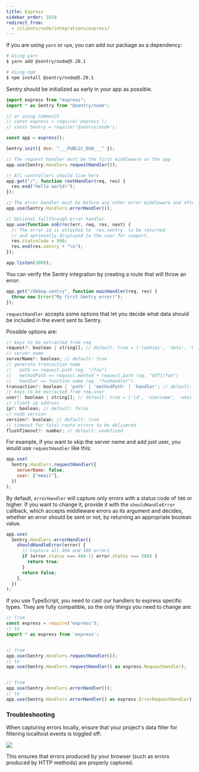 ```yaml
---
title: Express
sidebar_order: 1010
redirect_from:
  - /clients/node/integrations/express/
---
```


If you are using `yarn` or `npm`, you can add our package as a dependency:

```bash
# Using yarn
$ yarn add @sentry/node@5.20.1

# Using npm
$ npm install @sentry/node@5.20.1
```

Sentry should be initialized as early in your app as possible.

```javascript
import express from "express";
import * as Sentry from "@sentry/node";

// or using CommonJS
// const express = require('express');
// const Sentry = require('@sentry/node');

const app = express();

Sentry.init({ dsn: "___PUBLIC_DSN___" });

// The request handler must be the first middleware on the app
app.use(Sentry.Handlers.requestHandler());

// All controllers should live here
app.get("/", function rootHandler(req, res) {
  res.end("Hello world!");
});

// The error handler must be before any other error middleware and after all controllers
app.use(Sentry.Handlers.errorHandler());

// Optional fallthrough error handler
app.use(function onError(err, req, res, next) {
  // The error id is attached to `res.sentry` to be returned
  // and optionally displayed to the user for support.
  res.statusCode = 500;
  res.end(res.sentry + "\n");
});

app.listen(3000);
```

You can verify the Sentry integration by creating a route that will throw an error:

```js
app.get("/debug-sentry", function mainHandler(req, res) {
  throw new Error("My first Sentry error!");
});
```

`requestHandler` accepts some options that let you decide what data should be included in the event sent to Sentry.

Possible options are:

```js
// keys to be extracted from req
request?: boolean | string[]; // default: true = ['cookies', 'data', 'headers', 'method', 'query_string', 'url']
// server name
serverName?: boolean; // default: true
// generate transaction name
//   path == request.path (eg. "/foo")
//   methodPath == request.method + request.path (eg. "GET|/foo")
//   handler == function name (eg. "fooHandler")
transaction?: boolean | 'path' | 'methodPath' | 'handler'; // default: true = 'methodPath'
// keys to be extracted from req.user
user?: boolean | string[]; // default: true = ['id', 'username', 'email']
// client ip address
ip?: boolean; // default: false
// node version
version?: boolean; // default: true
// timeout for fatal route errors to be delivered
flushTimeout?: number; // default: undefined
```

For example, if you want to skip the server name and add just user, you would use `requestHandler` like this:

```js
app.use(
  Sentry.Handlers.requestHandler({
    serverName: false,
    user: ["email"],
  })
);
```

By default, `errorHandler` will capture only errors with a status code of `500` or higher. If you want to change it, provide it with the `shouldHandleError` callback, which accepts middleware errors as its argument and decides, whether an error should be sent or not, by returning an appropriate boolean value.

```js
app.use(
  Sentry.Handlers.errorHandler({
    shouldHandleError(error) {
      // Capture all 404 and 500 errors
      if (error.status === 404 || error.status === 500) {
        return true;
      }
      return false;
    },
  })
);
```

If you use TypeScript, you need to cast our handlers to express specific types.
They are fully compatible, so the only things you need to change are:

```javascript
// from
const express = require('express');
// to
import * as express from 'express';


// from
app.use(Sentry.Handlers.requestHandler());
// to
app.use(Sentry.Handlers.requestHandler() as express.RequestHandler);


// from
app.use(Sentry.Handlers.errorHandler());
// to
app.use(Sentry.Handlers.errorHandler() as express.ErrorRequestHandler);
```

### Troubleshooting

When capturing errors locally, ensure that your project's data filter for filtering localhost events is toggled off:

![](express-data-filters.png)

This ensures that errors produced by your browser (such as errors produced by HTTP methods) are properly captured.
